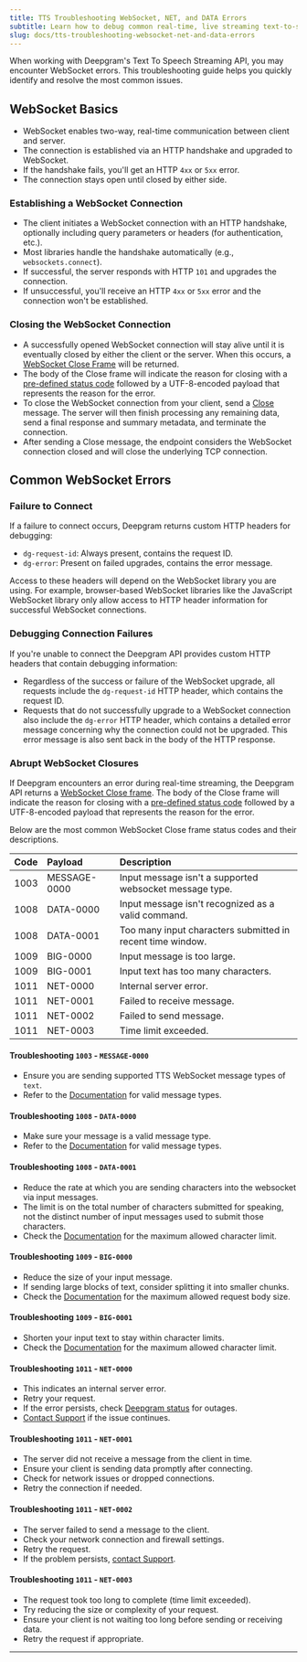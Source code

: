 ```yaml
---
title: TTS Troubleshooting WebSocket, NET, and DATA Errors
subtitle: Learn how to debug common real-time, live streaming text-to-speech errors.
slug: docs/tts-troubleshooting-websocket-net-and-data-errors
---
```


When working with Deepgram's Text To Speech Streaming API, you may encounter WebSocket errors. This troubleshooting guide helps you quickly identify and resolve the most common issues.

## WebSocket Basics

- WebSocket enables two-way, real-time communication between client and server.
- The connection is established via an HTTP handshake and upgraded to WebSocket.
- If the handshake fails, you'll get an HTTP `4xx` or `5xx` error.
- The connection stays open until closed by either side.

### Establishing a WebSocket Connection

- The client initiates a WebSocket connection with an HTTP handshake, optionally including query parameters or headers (for authentication, etc.).
- Most libraries handle the handshake automatically (e.g., `websockets.connect`).
- If successful, the server responds with HTTP `101` and upgrades the connection.
- If unsuccessful, you'll receive an HTTP `4xx` or `5xx` error and the connection won't be established.

### Closing the WebSocket Connection

- A successfully opened WebSocket connection will stay alive until it is eventually closed by either the client or the server. When this occurs, a [WebSocket Close Frame](https://tools.ietf.org/html/rfc6455#section-5.5.1) will be returned.
- The body of the Close frame will indicate the reason for closing with a [pre-defined status code](https://tools.ietf.org/html/rfc6455#section-7.4.1) followed by a UTF-8-encoded payload that represents the reason for the error.
- To close the WebSocket connection from your client, send a [Close](/docs/tts-ws-close) message. The server will then finish processing any remaining data, send a final response and summary metadata, and terminate the connection.
- After sending a Close message, the endpoint considers the WebSocket connection closed and will close the underlying TCP connection.


## Common WebSocket Errors

### Failure to Connect

If a failure to connect occurs, Deepgram returns custom HTTP headers for debugging:
  - `dg-request-id`: Always present, contains the request ID.
  - `dg-error`: Present on failed upgrades, contains the error message.

<Info>
  Access to these headers will depend on the WebSocket library you are using. For example, browser-based WebSocket libraries like the JavaScript WebSocket library only allow access to HTTP header information for successful WebSocket connections.
</Info>

### Debugging Connection Failures

If you're unable to connect the Deepgram API provides custom HTTP headers that contain debugging information:

* Regardless of the success or failure of the WebSocket upgrade, all requests include the `dg-request-id` HTTP header, which contains the request ID.
* Requests that do not successfully upgrade to a WebSocket connection also include the `dg-error` HTTP header, which contains a detailed error message concerning why the connection could not be upgraded. This error message is also sent back in the body of the HTTP response.

### Abrupt WebSocket Closures

If Deepgram encounters an error during real-time streaming, the Deepgram API returns a [WebSocket Close frame](https://www.rfc-editor.org/rfc/rfc6455#section-5.5.1). The body of the Close frame will indicate the reason for closing with a [pre-defined status code](https://tools.ietf.org/html/rfc6455#section-7.4.1) followed by a UTF-8-encoded payload that represents the reason for the error.

Below are the most common WebSocket Close frame status codes and their descriptions.

| Code | Payload      | Description                                             |
| :--- | :----------- | :------------------------------------------------------ |
| 1003 | MESSAGE-0000 | Input message isn't a supported websocket message type. |
| 1008 | DATA-0000    | Input message isn't recognized as a valid command.      |
| 1008 | DATA-0001    | Too many input characters submitted in recent time window.      |
| 1009 | BIG-0000     | Input message is too large.                             |
| 1009 | BIG-0001     | Input text has too many characters.                     |
| 1011 | NET-0000     | Internal server error.                                  |
| 1011 | NET-0001     | Failed to receive message.                              |
| 1011 | NET-0002     | Failed to send message.                                 |
| 1011 | NET-0003     | Time limit exceeded.                                    |


#### Troubleshooting `1003` - `MESSAGE-0000`
- Ensure you are sending supported TTS WebSocket message types of `text`.
- Refer to the [Documentation](/reference/text-to-speech-api/speak-streaming) for valid message types.

#### Troubleshooting `1008` - `DATA-0000`
- Make sure your message is a valid message type.
- Refer to the [Documentation](/reference/text-to-speech-api/speak-streaming) for valid message types.

#### Troubleshooting `1008` - `DATA-0001`
- Reduce the rate at which you are sending characters into the websocket via input messages.
- The limit is on the total number of characters submitted for speaking, not the distinct number of input messages used to submit those characters.
- Check the [Documentation](/docs/errors#413-input-text-exceeded-character-limit) for the maximum allowed character limit.

#### Troubleshooting `1009` - `BIG-0000`
- Reduce the size of your input message.
- If sending large blocks of text, consider splitting it into smaller chunks.
- Check the [Documentation](/docs/errors#413-request-body-exceeded-2mb) for the maximum allowed request body size.

#### Troubleshooting `1009` - `BIG-0001`
- Shorten your input text to stay within character limits.
- Check the [Documentation](/docs/errors#413-input-text-exceeded-character-limit) for the maximum allowed character limit.

#### Troubleshooting `1011` - `NET-0000`
- This indicates an internal server error.
- Retry your request.
- If the error persists, check [Deepgram status](https://status.deepgram.com/) for outages.
- [Contact Support](/docs/support) if the issue continues.

#### Troubleshooting `1011` - `NET-0001`
- The server did not receive a message from the client in time.
- Ensure your client is sending data promptly after connecting.
- Check for network issues or dropped connections.
- Retry the connection if needed.

#### Troubleshooting `1011` - `NET-0002`
- The server failed to send a message to the client.
- Check your network connection and firewall settings.
- Retry the request.
- If the problem persists, [contact Support](/docs/support).

#### Troubleshooting `1011` - `NET-0003`
- The request took too long to complete (time limit exceeded).
- Try reducing the size or complexity of your request.
- Ensure your client is not waiting too long before sending or receiving data.
- Retry the request if appropriate.

***
